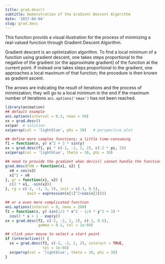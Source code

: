 ```yaml
---
title: grad.desc()
subtitle: Demonstration of the Gradient Descent Algorithm
date: '2017-04-04'
slug: grad.desc
---
```


This function provids a visual illustration for the process of minimizing a
real-valued function through Gradient Descent Algorithm.

Gradient descent is an optimization algorithm. To find a local minimum of a
function using gradient descent, one takes steps proportional to the negative
of the gradient (or the approximate gradient) of the function at the current
point. If instead one takes steps proportional to the gradient, one
approaches a local maximum of that function; the procedure is then known as
gradient ascent.

The arrows are indicating the result of iterations and the process of
minimization; they will go to a local minimum in the end if the maximum
number of iterations `ani.options('nmax')` has not been reached.
 
```r
library(animation)
## default example
ani.options(interval = 0.3, nmax = 50)
xx = grad.desc()
xx$par  # solution
xx$persp(col = 'lightblue', phi = 30)   # perspective plot


```
```r
## define more complex functions; a little time-consuming
f1 = function(x, y) x^2 + 3 * sin(y)
xx = grad.desc(f1, pi * c(-2, -2, 2, 2), c(-2 * pi, 2))
xx$persp(col = 'lightblue', theta = 30, phi = 30)
```

```r
## need to provide the gradient when deriv() cannot handle the function
grad.desc(FUN = function(x1, x2) {
  x0 = cos(x2)
  x1^2 + x0
}, gr = function(x1, x2) {
  c(2 * x1, -sin(x2))
}, rg = c(-3, -1, 3, 5), init = c(-3, 0.5),
          main = expression(x[1]^2+cos(x[2])))
```

```r
## or a even more complicated function
ani.options(interval = 0, nmax = 200)
f2 = function(x, y) sin(1/2 * x^2 - 1/4 * y^2 + 3) *
  cos(2 * x + 1 - exp(y))
xx = grad.desc(f2, c(-2, -2, 2, 2), c(-1, 0.5),
               gamma = 0.1, tol = 1e-04)
```

```r
## click your mouse to select a start point
if (interactive()) {
  xx = grad.desc(f2, c(-2, -2, 2, 2), interact = TRUE,
                 tol = 1e-04)
  xx$persp(col = 'lightblue', theta = 30, phi = 30)
}
```
